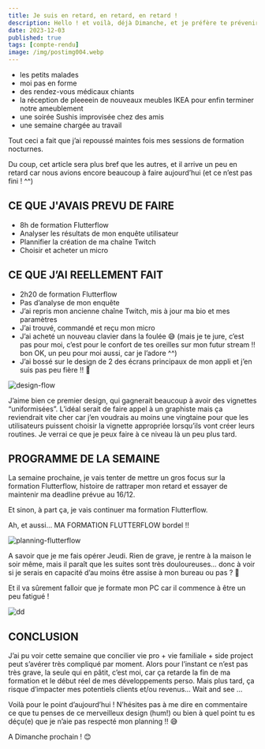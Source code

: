 ```yaml
---
title: Je suis en retard, en retard, en retard !
description: Hello ! et voilà, déjà Dimanche, et je préfère te prévenir, cette semaine n’a pas été des plus productives...
date: 2023-12-03
published: true
tags: [compte-rendu]
image: /img/postimg004.webp
---
```


- les petits malades
- moi pas en forme
- des rendez-vous médicaux chiants
- la réception de pleeeein de nouveaux meubles IKEA pour enfin terminer notre ameublement
- une soirée Sushis improvisée chez des amis
- une semaine chargée au travail

Tout ceci a fait que j’ai repoussé maintes fois mes sessions de formation nocturnes.

Du coup, cet article sera plus bref que les autres, et il arrive un peu en retard car nous avions encore beaucoup à faire aujourd’hui (et ce n’est pas fini ! ^^)

## CE QUE J'AVAIS PREVU DE FAIRE

- 8h de formation Flutterflow
- Analyser les résultats de mon enquête utilisateur
- Plannifier la création de ma chaîne Twitch
- Choisir et acheter un micro

## CE QUE J’AI REELLEMENT FAIT

- 2h20 de formation Flutterflow
- Pas d’analyse de mon enquête
- J’ai repris mon ancienne chaîne Twitch, mis à jour ma bio et mes paramètres
- J’ai trouvé, commandé et reçu mon micro
- J’ai acheté un nouveau clavier dans la foulée 😅 (mais je te jure, c’est pas pour moi, c’est pour le confort de tes oreilles sur mon futur stream !! bon OK, un peu pour moi aussi, car je l’adore ^^)
- J’ai bossé sur le design de 2 des écrans principaux de mon appli et j’en suis pas peu fière !! 🤩

![design-flow](../img/design-flow-2.png)

J’aime bien ce premier design, qui gagnerait beaucoup à avoir des vignettes “uniformisées”. L’idéal serait de faire appel à un graphiste mais ça reviendrait vite cher car j’en voudrais au moins une vingtaine pour que les utilisateurs puissent choisir la vignette appropriée lorsqu’ils vont créer leurs routines. Je verrai ce que je peux faire à ce niveau là un peu plus tard.

## PROGRAMME DE LA SEMAINE

La semaine prochaine, je vais tenter de mettre un gros focus sur la formation Flutterflow, histoire de rattraper mon retard et essayer de maintenir ma deadline prévue au 16/12.

Et sinon, à part ça, je vais continuer ma formation Flutterflow.

Ah, et aussi… MA FORMATION FLUTTERFLOW bordel !!

![planning-flutterflow](../img/planning-flutterflow.png)

A savoir que je me fais opérer Jeudi. Rien de grave, je rentre à la maison le soir même, mais il paraît que les suites sont très douloureuses… donc à voir si je serais en capacité d’au moins être assise à mon bureau ou pas ? 🤞

Et il va sûrement falloir que je formate mon PC car il commence à être un peu fatigué !

![dd](../img/DD.png)

## CONCLUSION

J’ai pu voir cette semaine que concilier vie pro + vie familiale + side project peut s’avérer très compliqué par moment. Alors pour l’instant ce n’est pas très grave, la seule qui en pâtit, c’est moi, car ça retarde la fin de ma formation et le début réel de mes développements perso. Mais plus tard, ça risque d’impacter mes potentiels clients et/ou revenus… Wait and see …

Voilà pour le point d’aujourd’hui ! N’hésites pas à me dire en commentaire ce que tu penses de ce merveilleux design (hum!) ou bien à quel point tu es déçu(e) que je n’aie pas respecté mon planning !! 😅

A Dimanche prochain ! 😊
